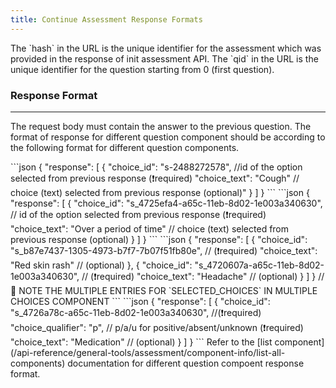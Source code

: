 ```yaml
---
title: Continue Assessment Response Formats
---
```


<Note>
The `hash` in the URL is the unique identifier for the assessment which was provided in the response of init assessment API. The `qid` in the URL is the unique identifier for the question starting from 0 (first question).
</Note>

### Response Format
---
The request body must contain the answer to the previous question.
The format of response for different question component should be according to the following format for different question components.

<AccordionGroup>
  <Accordion title="Autosuggest (I-ATSG)">
```json
{
    "response": [
        {
            "choice_id": "s-2488272578",    //id of the option selected from previous response (❗️required)
            "choice_text": "Cough"  //  choice (text) selected from previous response (optional)"
        }
    ]
}
```
  </Accordion>

  <Accordion title="Single Select (I-RADO)">
```json
{
    "response": [
        {
            "choice_id": "s_4725efa4-a65c-11eb-8d02-1e003a340630", // id of the option selected from previous response (❗️required)
            "choice_text": "Over a period of time" // choice (text) selected from previous response (optional)
        }
    ] 
}
```
  </Accordion>
  <Accordion title="Multi-Select (I-MULT)">
```json
{
    "response": [
        {
            "choice_id": "s_b87e7437-1305-4973-b7f7-7b07f51fb80e",  // (❗️required)
            "choice_text": "Red skin rash"  // (optional)
        },
        {
            "choice_id": "s_4720607a-a65c-11eb-8d02-1e003a340630",  // (❗️required)
            "choice_text": "Headache"   // (optional)
        }
    ]
}
// 📌 NOTE THE MULTIPLE ENTRIES FOR `SELECTED_CHOICES` IN MULTIPLE CHOICES COMPONENT
```
  </Accordion>
  <Accordion title="Radio Group (I-RADG)">
```json
{
    "response": [
        {
        "choice_id": "s_4726a78c-a65c-11eb-8d02-1e003a340630",  //(❗️required)
        "choice_qualifier": "p",     // p/a/u for positive/absent/unknown (❗️required)
        "choice_text": "Medication"  // (optional)
        }
    ]
}
```
  </Accordion>
</AccordionGroup>

<Tip>
Refer to the [list component](/api-reference/general-tools/assessment/component-info/list-all-components) documentation for different question compoent response format. 
</Tip>
